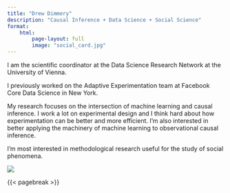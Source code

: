```yaml
---
title: "Drew Dimmery"
description: "Causal Inference + Data Science + Social Science"
format:
    html:
        page-layout: full
        image: "social_card.jpg"
---
```


::: {.column-page-inset}
::: {.column-page-inset-left}
I am the scientific coordinator at the Data Science Research Network at the University of Vienna.

I previously worked on the Adaptive Experimentation team at Facebook Core Data Science in New York.

My research focuses on the intersection of machine learning and causal inference. I work a lot on experimental design and I think hard about how experimentation can be better and more efficient. I’m also interested in better applying the machinery of machine learning to observational causal inference.

I’m most interested in methodological research useful for the study of social phenomena.
:::

<div class="column-margin column-container">
![](headshot.jpg){.rounded}
</div>
:::

{{< pagebreak >}}

::: {.column-page-inset .text-center}
```{=html}
<a class="btn btn-outline-dark", href="https://twitter.com/DrewDim">
    <i class="bi bi-twitter" role='img' aria-label='Twitter'></i>
</a>

<a class="btn btn-outline-dark", href="https://github.com/ddimmery">
    <i class="bi bi-github" role='img' aria-label='Github'></i>
</a>

<a class="btn btn-outline-dark", href="https://www.linkedin.com/in/drew-dimmery/">
    <i class="bi bi-linkedin" role='img' aria-label='LinkedIn'></i>
</a>

<a class="btn btn-outline-dark", href="https://scholar.google.com/citations?user=qMfnm48AAAAJ">
    <i class="ai ai-google-scholar" role='img' aria-label='Google Scholar'></i>
</a>

<a class="btn btn-outline-dark", href="https://arxiv.org/a/dimmery_d_1.html">
    <i class="ai ai-arxiv" role='img' aria-label='arXiv'></i>
</a>

<a class="btn btn-outline-dark", href="mailto:pddimmery@gmail.com">
    <i class="ai bi-envelope" role='img' aria-label='email'></i>
</a>
```
:::


